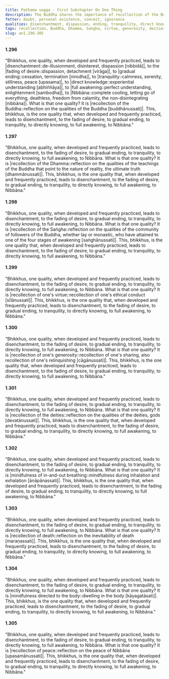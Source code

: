 ```yaml
---
title: Paṭhama vagga - First Subchapter On One Thing
description: The Buddha shares the importance of recollection of the Buddha, Dhamma, Saṅgha, one's virtue, generosity, deities, in-and-out breathing, death, body, and peace.
fetter: doubt, personal existence, conceit, ignorance
qualities: disenchantment, dispassion, ending, tranquility, direct knowledge, ethical conduct, giving, recollection of death
tags: recollection, Buddha, Dhamma, Saṅgha, virtue, generosity, deities, in-and-out breathing, death, body, peace, disenchantment, fading of desire, gradual ending, tranquility, directly knowing, full awakening, Nibbāna, an, an1
slug: an1.296-305
---
```


#### 1.296

"Bhikkhus, one quality, when developed and frequently practiced, leads to |disenchantment::de-illusionment, disinterest, dispassion [nibbidā]|, to the |fading of desire::dispassion, detachment [virāga]|, to |gradual ending::cessation, termination [nirodha]|, to |tranquility::calmness, serenity, stillness, peace [upasama]|, to |direct knowledge::experiential understanding [abhiññāya]|, to |full awakening::perfect understanding, enlightenment [sambodha]|, to |Nibbāna::complete cooling, letting go of everything, deathless, freedom from calamity, the non-disintegrating [nibbāna]|. What is that one quality? It is |recollection of the Buddha::reflection on the qualities of the Buddha [buddhānussati]|. This, bhikkhus, is the one quality that, when developed and frequently practiced, leads to disenchantment, to the fading of desire, to gradual ending, to tranquility, to directly knowing, to full awakening, to Nibbāna."

#### 1.297

"Bhikkhus, one quality, when developed and frequently practiced, leads to disenchantment, to the fading of desire, to gradual ending, to tranquility, to directly knowing, to full awakening, to Nibbāna. What is that one quality? It is |recollection of the Dhamma::reflection on the qualities of the teachings of the Buddha that point to the nature of reality, the ultimate truth [dhammānussati]|. This, bhikkhus, is the one quality that, when developed and frequently practiced, leads to disenchantment, to the fading of desire, to gradual ending, to tranquility, to directly knowing, to full awakening, to Nibbāna."

#### 1.298

"Bhikkhus, one quality, when developed and frequently practiced, leads to disenchantment, to the fading of desire, to gradual ending, to tranquility, to directly knowing, to full awakening, to Nibbāna. What is that one quality? It is |recollection of the Saṅgha::reflection on the qualities of the community of followers of the Buddha, whether lay or monastic, who have attained to one of the four stages of awakening [saṅghānussati]|. This, bhikkhus, is the one quality that, when developed and frequently practiced, leads to disenchantment, to the fading of desire, to gradual ending, to tranquility, to directly knowing, to full awakening, to Nibbāna."

#### 1.299

"Bhikkhus, one quality, when developed and frequently practiced, leads to disenchantment, to the fading of desire, to gradual ending, to tranquility, to directly knowing, to full awakening, to Nibbāna. What is that one quality? It is |recollection of one's virtue::recollection of one's ethical conduct [sīlānussati]|. This, bhikkhus, is the one quality that, when developed and frequently practiced, leads to disenchantment, to the fading of desire, to gradual ending, to tranquility, to directly knowing, to full awakening, to Nibbāna."

#### 1.300

"Bhikkhus, one quality, when developed and frequently practiced, leads to disenchantment, to the fading of desire, to gradual ending, to tranquility, to directly knowing, to full awakening, to Nibbāna. What is that one quality? It is |recollection of one's generosity::recollection of one's sharing, also recollection of one's relinquishing [cāgānussati]|. This, bhikkhus, is the one quality that, when developed and frequently practiced, leads to disenchantment, to the fading of desire, to gradual ending, to tranquility, to directly knowing, to full awakening, to Nibbāna."

#### 1.301

"Bhikkhus, one quality, when developed and frequently practiced, leads to disenchantment, to the fading of desire, to gradual ending, to tranquility, to directly knowing, to full awakening, to Nibbāna. What is that one quality? It is |recollection of the deities::reflection on the qualities of the deities, gods [devatānussati]|. This, bhikkhus, is the one quality that, when developed and frequently practiced, leads to disenchantment, to the fading of desire, to gradual ending, to tranquility, to directly knowing, to full awakening, to Nibbāna."

#### 1.302

"Bhikkhus, one quality, when developed and frequently practiced, leads to disenchantment, to the fading of desire, to gradual ending, to tranquility, to directly knowing, to full awakening, to Nibbāna. What is that one quality? It is |mindfulness of in-and-out breathing::mindfulness during inhalation and exhalation [ānāpānassati]|. This, bhikkhus, is the one quality that, when developed and frequently practiced, leads to disenchantment, to the fading of desire, to gradual ending, to tranquility, to directly knowing, to full awakening, to Nibbāna."

#### 1.303

"Bhikkhus, one quality, when developed and frequently practiced, leads to disenchantment, to the fading of desire, to gradual ending, to tranquility, to directly knowing, to full awakening, to Nibbāna. What is that one quality? It is |recollection of death::reflection on the inevitability of death [maraṇassati]|. This, bhikkhus, is the one quality that, when developed and frequently practiced, leads to disenchantment, to the fading of desire, to gradual ending, to tranquility, to directly knowing, to full awakening, to Nibbāna."

#### 1.304

"Bhikkhus, one quality, when developed and frequently practiced, leads to disenchantment, to the fading of desire, to gradual ending, to tranquility, to directly knowing, to full awakening, to Nibbāna. What is that one quality? It is |mindfulness directed to the body::dwelling in the body [kāyagatāsati]|. This, bhikkhus, is the one quality that, when developed and frequently practiced, leads to disenchantment, to the fading of desire, to gradual ending, to tranquility, to directly knowing, to full awakening, to Nibbāna."

#### 1.305

"Bhikkhus, one quality, when developed and frequently practiced, leads to disenchantment, to the fading of desire, to gradual ending, to tranquility, to directly knowing, to full awakening, to Nibbāna. What is that one quality? It is |recollection of peace::reflection on the peace of Nibbāna [upasamānussati]|. This, bhikkhus, is the one quality that, when developed and frequently practiced, leads to disenchantment, to the fading of desire, to gradual ending, to tranquility, to directly knowing, to full awakening, to Nibbāna."